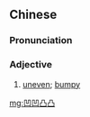 ==Chinese==
{{zh-forms|note=AABB-type reduplication of {{zh-l|凹凸}}.}}

===Pronunciation===
{{zh-pron
|m=āo'āotūtū
|c=nap1 nap1 dat6 dat6
|cat=a
}}

===Adjective===
{{zh-adj}}

# [[uneven]]; [[bumpy]]

[[mg:凹凹凸凸]]